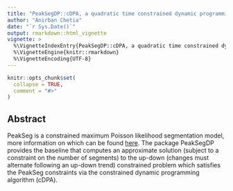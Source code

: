 ```yaml
---
title: "PeakSegDP::cDPA, a quadratic time constrained dynamic programming algorithm"
author: "Anirban Chetia"
date: "`r Sys.Date()`"
output: rmarkdown::html_vignette
vignette: >
  %\VignetteIndexEntry{PeakSegDP::cDPA, a quadratic time constrained dynamic programming algorithm}
  %\VignetteEngine{knitr::rmarkdown}
  %\VignetteEncoding{UTF-8}
---
```


```r
knitr::opts_chunk$set(
  collapse = TRUE,
  comment = "#>"
)
```

## Abstract
PeakSeg is a constrained maximum Poisson likelihood segmentation model, more information on which can be found [here](https://dl.acm.org/doi/abs/10.5555/3045118.3045154).
The package PeakSegDP provides the baseline that computes an approximate solution (subject to a constraint on the number of segments) to the up-down (changes must alternate following an up-down trend) constrained problem which satisfies the PeakSeg constraints via the constrained dynamic programming algorithm (cDPA).

